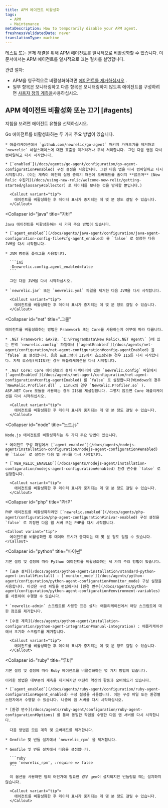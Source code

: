 ```yaml
---
title: APM 에이전트 비활성화
tags:
  - APM
  - Maintenance
metaDescription: How to temporarily disable your APM agent.
freshnessValidatedDate: never
translationType: machine
---
```


테스트 또는 문제 해결을 위해 APM 에이전트를 일시적으로 비활성화할 수 있습니다. 이 문서에서는 APM 에이전트를 일시적으로 끄는 절차를 설명합니다.

관련 절차:

* APM을 영구적으로 비활성화하려면 [에이전트를 제거하십시오](/docs/agents/manage-apm-agents/installation/uninstall-agent) .
* 일부 항목은 모니터링하고 다른 항목은 모니터링하지 않도록 에이전트를 구성하려면 [사용자 정의 계측을](/docs/apm/agents/manage-apm-agents/agent-data/custom-instrumentation/)사용하십시오.

## APM 에이전트 비활성화 또는 끄기 [#agents]

지침을 보려면 에이전트 유형을 선택하십시오.

<CollapserGroup>
  <Collapser
    id="go"
    title="가다"
  >
    Go 에이전트를 비활성화하는 두 가지 주요 방법이 있습니다.

    * 애플리케이션에서 `github.com/newrelic/go-agent` 패키지 가져오기를 제거하고 `newrelic` 네임스페이스에 대한 호출을 제거하거나 주석 처리합니다. 그런 다음 앱을 다시 컴파일하고 다시 시작합니다.

    * [`enabled`](/docs/agents/go-agent/configuration/go-agent-configuration#enabled) 구성 설정을 사용합니다. 그런 다음 앱을 다시 컴파일하고 다시 시작합니다. (이는 계측이 여전히 실행 중이기 때문에 오버헤드를 줄이지 **않으며** [New Relic 수집기](/docs/using-new-relic/welcome-new-relic/getting-started/glossary#collector) 로 데이터를 보내는 것을 방지할 뿐입니다.)

      <Callout variant="tip">
        에이전트를 비활성화한 후 데이터 표시가 중지되는 데 몇 분 정도 걸릴 수 있습니다.
      </Callout>
  </Collapser>

  <Collapser
    id="java"
    title="자바"
  >
    Java 에이전트를 비활성화하는 세 가지 주요 방법이 있습니다.

    * [`agent_enabled`](/docs/agents/java-agent/configuration/java-agent-configuration-config-file#cfg-agent_enabled) 을 `false` 로 설정한 다음 JVM을 다시 시작합니다.

    * JVM 명령줄 플래그를 사용합니다.

      ```ini
      -Dnewrelic.config.agent_enabled=false
      ```

      그런 다음 JVM을 다시 시작하십시오.

    * `newrelic.jar` 또는 `newrelic.yml` 파일을 제거한 다음 JVM을 다시 시작합니다.

      <Callout variant="tip">
        에이전트를 비활성화한 후 데이터 표시가 중지되는 데 몇 분 정도 걸릴 수 있습니다.
      </Callout>
  </Collapser>

  <Collapser
    id="net"
    title=".그물"
  >
    에이전트를 비활성화하는 방법은 Framework 또는 Core를 사용하는지 여부에 따라 다릅니다.

    * .NET Framework: &#x7B; `C:\ProgramData\New Relic\.NET Agent\` }에 있는 전역 `newrelic.config` 파일에서 [`agentEnabled`](/docs/agents/net-agent/configuration/net-agent-configuration#config-agentEnabled) 을 `false` 로 설정합니다. 응용 프로그램이 IIS에서 호스팅되는 경우 IIS를 다시 시작합니다. 자체 호스팅(비IIS)인 경우 애플리케이션을 다시 시작합니다.

    * .NET Core: Core 에이전트의 설치 디렉터리에 있는 `newrelic.config` 파일에서 [`agentEnabled`](/docs/agents/net-agent/configuration/net-agent-configuration#config-agentEnabled) 를 `false` 로 설정합니다(Windows의 경우 `NewRelic.Profiler.dll` , Linux의 경우 `NewRelic.Profiler.so` ). ASP.NET Core 모듈을 사용하는 경우 IIS를 재설정합니다. 그렇지 않으면 Core 애플리케이션을 다시 시작하십시오.

      <Callout variant="tip">
        에이전트를 비활성화한 후 데이터 표시가 중지되는 데 몇 분 정도 걸릴 수 있습니다.
      </Callout>
  </Collapser>

  <Collapser
    id="node"
    title="노드.js"
  >
    Node.js 에이전트를 비활성화하는 두 가지 주요 방법이 있습니다.

    * 에이전트 구성 파일에서 [`agent_enabled`](/docs/agents/nodejs-agent/installation-configuration/nodejs-agent-configuration#enabled) 을 `false` 로 설정한 다음 앱 서버를 다시 시작합니다.

    * [`NEW_RELIC_ENABLED`](/docs/agents/nodejs-agent/installation-configuration/nodejs-agent-configuration#enabled) 환경 변수를 `false` 로 설정합니다.

      <Callout variant="tip">
        에이전트를 비활성화한 후 데이터 표시가 중지되는 데 몇 분 정도 걸릴 수 있습니다.
      </Callout>
  </Collapser>

  <Collapser
    id="php"
    title="PHP"
  >
    PHP 에이전트를 비활성화하려면 [`newrelic.enabled`](/docs/agents/php-agent/configuration/php-agent-configuration#inivar-enabled) 구성 설정을 `false` 로 지정한 다음 웹 서버 또는 PHP를 다시 시작합니다.

    <Callout variant="tip">
      에이전트를 비활성화한 후 데이터 표시가 중지되는 데 몇 분 정도 걸릴 수 있습니다.
    </Callout>
  </Collapser>

  <Collapser
    id="python"
    title="파이썬"
  >
    기본 설정 및 설정에 따라 Python 에이전트를 비활성화하는 세 가지 주요 방법이 있습니다.

    * [표준 설치](/docs/agents/python-agent/installation/standard-python-agent-install#install) : [`monitor_mode`](/docs/agents/python-agent/configuration/python-agent-configuration#monitor_mode) 구성 설정을 사용합니다. 이것은 구성 파일을 편집하거나 [환경 변수](/docs/agents/python-agent/configuration/python-agent-configuration#environment-variables) 를 사용하여 수행할 수 있습니다.

    * `newrelic-admin` 스크립트를 사용한 표준 설치: 애플리케이션에서 해당 스크립트에 대한 참조를 제거합니다.

    * [수동 계측](/docs/agents/python-agent/installation-configuration/python-agent-integration#manual-integration) : 애플리케이션에서 초기화 스크립트를 제거합니다.

      <Callout variant="tip">
        에이전트를 비활성화한 후 데이터 표시가 중지되는 데 몇 분 정도 걸릴 수 있습니다.
      </Callout>
  </Collapser>

  <Collapser
    id="ruby"
    title="루비"
  >
    기본 설정 및 설정에 따라 Ruby 에이전트를 비활성화하는 몇 가지 방법이 있습니다.

    이러한 방법은 대부분의 계측을 제거하지만 여전히 약간의 활동과 오버헤드가 있습니다.

    * [`agent_enabled`](/docs/agents/ruby-agent/configuration/ruby-agent-configuration#agent_enabled) 구성 설정을 사용합니다. 이는 구성 파일 또는 환경별 스탠자에서 수행할 수 있습니다. 나중에 앱 서버를 다시 시작하십시오.

    * [환경 변수](/docs/agents/ruby-agent/configuration/ruby-agent-configuration#Options) 를 통해 동일한 작업을 수행한 다음 앱 서버를 다시 시작합니다.

      다음 방법은 모든 계측 및 오버헤드를 제거합니다.

    * Gemfile 및 번들 설치에서 `newrelic_rpm` 을 제거합니다.

    * Gemfile 및 번들 설치에서 다음을 설정합니다.

      ```ruby
      gem 'newrelic_rpm', :require => false
      ```

      이 옵션을 사용하면 앱의 어딘가에 필요한 경우 gem이 설치되지만 번들링할 때는 설치하지 않습니다.

      <Callout variant="tip">
        에이전트를 비활성화한 후 데이터 표시가 중지되는 데 몇 분 정도 걸릴 수 있습니다.
      </Callout>
  </Collapser>
</CollapserGroup>